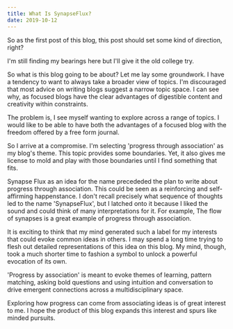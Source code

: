```yaml
---
title: What Is SynapseFlux?
date: 2019-10-12
---
```



So as the first post of this blog, this post should set some kind of direction, right?

I'm still finding my bearings here but I'll give it the old college try.

So what is this blog going to be about? Let me lay some groundwork. I have a tendency to want to always take a broader view of topics. I'm discouraged that most advice on writing blogs suggest a narrow topic space. I can see why, as focused blogs have the clear advantages of digestible content and creativity within constraints. 

The problem is, I see myself wanting to explore across a range of topics. I would like to be able to have both the advantages of a focused blog with the freedom offered by a free form journal.

So I arrive at a compromise. I'm selecting 'progress through association' as my blog's theme. This topic provides some boundaries. Yet, it also gives me license to mold and play with those boundaries until I find something that fits. 

Synapse Flux as an idea for the name precededed the plan to write about progress through association. This could be seen as a reinforcing and self-affirming happenstance. I don't recall precisely what sequence of thoughts led to the 
name 'SynapseFlux', but I latched onto it because I liked the sound and could think of many interpretations for it. For example, The flow of synapses is a great  example of progress through association. 

It is exciting to think that my mind generated such a label for my interests that could evoke common ideas in others. I may spend a long time trying to flesh out detailed representations of this idea on this blog. My mind, though, took a much shorter time to fashion a symbol to unlock a powerful evocation of its own. 

'Progress by association' is meant to evoke themes of learning, pattern matching, asking bold questions and using intuition and conversation to drive emergent connections across a multidisciplinary space. 

Exploring how progress can come from associating ideas is of great interest to me. I hope the product of this blog expands this interest and spurs like minded pursuits.